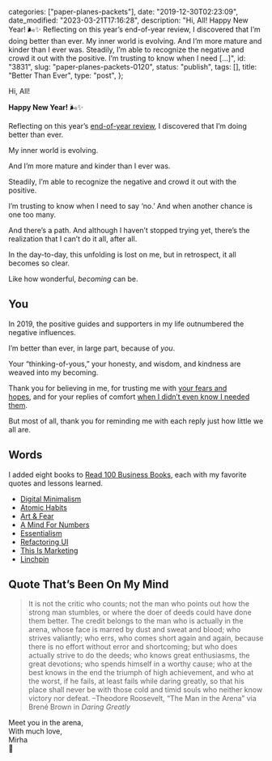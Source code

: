 
  categories: ["paper-planes-packets"],
  date: "2019-12-30T02:23:09",
  date_modified: "2023-03-21T17:16:28",
  description:
    "Hi, All! Happy New Year! 🌬✨ Reflecting on this year’s end-of-year review, I discovered that I’m doing better than ever. My inner world is evolving. And I’m more mature and kinder than I ever was. Steadily, I’m able to recognize the negative and crowd it out with the positive. I’m trusting to know when I need […]",
  id: "3831",
  slug: "paper-planes-packets-0120",
  status: "publish",
  tags: [],
  title: "Better Than Ever",
  type: "post",
};


Hi, All!

**Happy New Year!** 🌬✨

Reflecting on this year’s [end-of-year review](/letters/paper-planes-packets-1218/), I discovered that I’m doing better than ever.

My inner world is evolving.

And I’m more mature and kinder than I ever was.

Steadily, I’m able to recognize the negative and crowd it out with the positive.

I’m trusting to know when I need to say ‘no.’ And when another chance is one too many.

And there’s a path. And although I haven’t stopped trying yet, there’s the realization that I can’t do it all, after all.

In the day-to-day, this unfolding is lost on me, but in retrospect, it all becomes so clear.

Like how wonderful, _becoming_ can be.

## You

In 2019, the positive guides and supporters in my life outnumbered the negative influences.

I’m better than ever, in large part, because of *you*.

Your “thinking-of-yous,” your honesty, and wisdom, and kindness are weaved into my becoming.

Thank you for believing in me, for trusting me with [your fears and hopes](/letters/paper-planes-packets-0819#a-birthday-wish), and for your replies of comfort [when I didn’t even know I needed them](/letters/paper-planes-packets-0219/).

But most of all, thank you for reminding me with each reply just how little we all are.

## Words

I added eight books to [Read 100 Business Books](/read-100-books#finished-reads), each with my favorite quotes and lessons learned.

- [Digital Minimalism](/read-100-books#55-digital-minimalism)
- [Atomic Habits](/read-100-books#54-atomic-habits)
- [Art & Fear](/read-100-books#53-art-and-fear)
- [A Mind For Numbers](/read-100-books#52-a-mind-for-numbers)
- [Essentialism](/read-100-books#51-essentialism)
- [Refactoring UI](/read-100-books#50-refactoring-ui)
- [This Is Marketing](/read-100-books#49-this-is-marketing)
- [Linchpin](/read-100-books#48-linchpin)

## Quote That’s Been On My Mind

> It is not the critic who counts; not the man who points out how the strong man stumbles, or where the doer of deeds could have done them better. The credit belongs to the man who is actually in the arena, whose face is marred by dust and sweat and blood; who strives valiantly; who errs, who comes short again and again, because there is no effort without error and shortcoming; but who does actually strive to do the deeds; who knows great enthusiasms, the great devotions; who spends himself in a worthy cause; who at the best knows in the end the triumph of high achievement, and who at the worst, if he fails, at least fails while daring greatly, so that his place shall never be with those cold and timid souls who neither know victory nor defeat. –Theodore Roosevelt, “The Man in the Arena” via Brené Brown in _Daring Greatly_

Meet you in the arena,\
With much love,\
Mirha\
🦁
